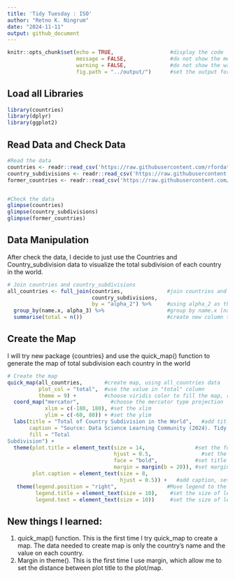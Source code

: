 ```yaml
---
title: 'Tidy Tuesday : ISO'
author: "Retno K. Ningrum"
date: "2024-11-11"
output: github_document
---
```



```r
knitr::opts_chunk$set(echo = TRUE,                  #display the code
                      message = FALSE,              #do not show the message
                      warning = FALSE,              #do not show the warning
                      fig.path = "../output/")      #set the output for image
```

## Load all Libraries
```r
library(countries)
library(dplyr)
library(ggplot2)

```

## Read Data and Check Data
```r

#Read the data
countries <- readr::read_csv('https://raw.githubusercontent.com/rfordatascience/tidytuesday/master/data/2024/2024-11-12/countries.csv')
country_subdivisions <- readr::read_csv('https://raw.githubusercontent.com/rfordatascience/tidytuesday/master/data/2024/2024-11-12/country_subdivisions.csv')
former_countries <- readr::read_csv('https://raw.githubusercontent.com/rfordatascience/tidytuesday/master/data/2024/2024-11-12/former_countries.csv')


#Check the data
glimpse(countries)
glimpse(country_subdivisions)
glimpse(former_countries)

```

## Data Manipulation
After check the data, I decide to just use the Countries and Country_subdivision data to visualize the total subdivision of each country in the world.
```r
# Join countries and country_subdivisions
all_countries <- full_join(countries,              #join countries and country_subdivision dataset
                           country_subdivisions, 
                           by = "alpha_2") %>%     #using alpha_2 as the reference to join the dataset
  group_by(name.x, alpha_3) %>%                    #group by name.x (name country) and alpha_3
  summarise(total = n())                           #create new column to store the total row found

```
## Create the Map
I will try new package {countries} and use the quick_map() function to generate the map of total subdivision each country in the world
```r
# Create the map
quick_map(all_countries,       #create map, using all_countries data
          plot_col = "total",  #use the value in "total" column 
          theme = 9) +         #choose viridis color to fill the map, represent total value
  coord_map("mercator",          #choose the mercator type projection  
            xlim = c(-180, 180), #set the xlim
            ylim = c(-60, 80)) + #set the ylim
  labs(title = "Total of Country Subdivision in the World",   #add title
       caption = "Source: Data Science Learning Community (2024). Tidy Tuesday: A weekly social data project. https://tidytues.day", #add caption
       fill = "Total                                       
Subdivision") +
  theme(plot.title = element_text(size = 14,                #set the font size of the title
                                  hjust = 0.5,                #set the position of title
                                  face = "bold",            #set title into bold
                                  margin = margin(b = 20)), #set margin between title and map
        plot.caption = element_text(size = 8,
                                    hjust = 0.5)) +   #add caption, set size
   theme(legend.position = "right",                #Move legend to the right
         legend.title = element_text(size = 10),    #set the size of legend title
         legend.text = element_text(size = 10))     #set the size of legend text

```

## New things I learned:  
1. quick_map() function. This is the first time I try quick_map to create a map. The data needed to create map is only the country's name and the value on each country.  
2. Margin in theme(). This is the first time I use margin, which allow me to set the distance between plot title to the plot/map. 

